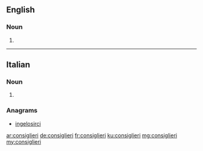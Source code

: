 ==English==

===Noun===
{{head|en|plural}}

# {{plural of|consigliere|lang=en|nocat=1}}

----

==Italian==

===Noun===
{{head|it|plural}} {{m|f}}

# {{plural of|consigliere|lang=it|nocat=1}}

===Anagrams===
* [[ingelosirci#Italian|ingelosirci]]

[[ar:consiglieri]]
[[de:consiglieri]]
[[fr:consiglieri]]
[[ku:consiglieri]]
[[mg:consiglieri]]
[[my:consiglieri]]